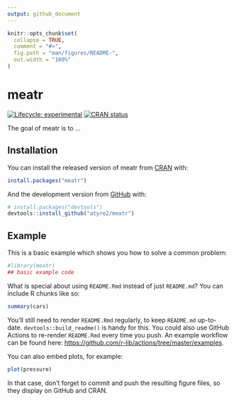 ```yaml
---
output: github_document
---
```


<!-- README.md is generated from README.Rmd. Please edit that file -->

```r
knitr::opts_chunk$set(
  collapse = TRUE,
  comment = "#>",
  fig.path = "man/figures/README-",
  out.width = "100%"
)
```

# meatr

<!-- badges: start -->
[![Lifecycle: experimental](https://img.shields.io/badge/lifecycle-experimental-orange.svg)](https://lifecycle.r-lib.org/articles/stages.html#experimental)
[![CRAN status](https://www.r-pkg.org/badges/version/meatr)](https://CRAN.R-project.org/package=meatr)
<!-- badges: end -->

The goal of meatr is to ...

## Installation

You can install the released version of meatr from [CRAN](https://CRAN.R-project.org) with:

``` r
install.packages("meatr")
```

And the development version from [GitHub](https://github.com/) with:

``` r
# install.packages("devtools")
devtools::install_github("atyre2/meatr")
```
## Example

This is a basic example which shows you how to solve a common problem:

```r
#library(meatr)
## basic example code
```

What is special about using `README.Rmd` instead of just `README.md`? You can include R chunks like so:

```r
summary(cars)
```

You'll still need to render `README.Rmd` regularly, to keep `README.md` up-to-date. `devtools::build_readme()` is handy for this. You could also use GitHub Actions to re-render `README.Rmd` every time you push. An example workflow can be found here: <https://github.com/r-lib/actions/tree/master/examples>.

You can also embed plots, for example:

```r
plot(pressure)
```

In that case, don't forget to commit and push the resulting figure files, so they display on GitHub and CRAN.
